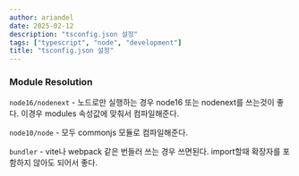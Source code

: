 ```yaml
---
author: ariandel
date: 2025-02-12
description: "tsconfig.json 설정"
tags: ["typescript", "node", "development"]
title: "tsconfig.json 설정"
---
```




### Module Resolution

`node16/nodenext` - 노드로만 실행하는 경우 node16 또는 nodenext를 쓰는것이 좋다. 
이경우 modules 속성값에 맞춰서 컴파일해준다.

`node10/node` - 모두 commonjs 모듈로 컴파일해준다.

`bundler` - vite나 webpack 같은 번들러 쓰는 경우 쓰면된다.
import할때 확장자를 포함하지 않아도 되어서 좋다.
